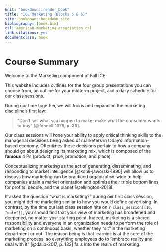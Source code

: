 ```yaml
--- 
knit: "bookdown::render_book"
title: "ICE Marketing (Blocks 5 & 6)"
site: bookdown::bookdown_site
bibliography: [book.bib]
csl: american-marketing-association.csl
link-citations: yes
documentclass: book
---
```


# Course Summary {-}

Welcome to the Marketing component of Fall ICE! 

This website includes outlines for the four group presentations you can choose
from, an outline for your midterm project, and a daily schedule for our class
sessions.

During our time together, we will focus and expand on the marketing discipline's
first law:

> “Don't sell what you happen to make; make what the consumer wants to buy”
[@fennell-1978, p. 38]. 

Our class sessions will hone your ability to apply critical thinking skills to
the managerial decisions being asked of marketers in today's information-based
economy. Oftentimes these decisions pertain to how a company should go about
designing its marketing mix, which is composed of the **famous** 4 Ps (product,
price, promotion, and place).

Conceptualizing marketing as the act of generating, disseminating, and
responding to market intelligence [@kohli-jaworski-1990] will allow us to
discuss how marketing can be practiced organization-wide to help companies
attain a market orientation and optimize their triple bottom lines for profits,
people, and the planet [@elkington-2018].

If asked the question "what is marketing?" during our first class session, you
might define marketing similar to how you would define advertising. In contrast,
by the time our last class session hits on `r class_session[[16, "date"]]`, you
should find that your view of marketing has broadened and deepened, no matter
your starting point. Indeed, marketing is a shared responsibility and everyone
in an organization needs to perform the role of marketing on a continuous basis,
whether they "sit" in the marketing department or not. The reason being is that
learning is at the core of the marketing process, so everything employees do to
"embrace reality and deal with it" [@dalio-2017, p. 132] falls into the realm of
marketing.